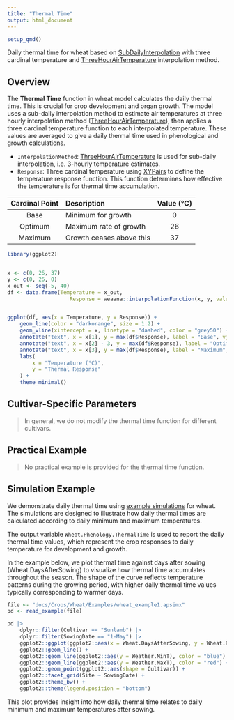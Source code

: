 ```yaml
---
title: "Thermal Time"
output: html_document
---
```



```r
setup_qmd()
```

Daily thermal time for wheat based on [SubDailyInterpolation](/docs/Models/Functions/SubDailyInterpolation.qmd) with three cardinal temperature and [ThreeHourAirTemperature](/docs/Models/Functions/ThreeHourAirTemperature.qmd) interpolation method.

## Overview

The **Thermal Time** function in wheat model calculates the daily thermal time. This is crucial for crop development and organ growth. The model uses a sub-daily interpolation method to estimate air temperatures at three hourly interpolation method ([ThreeHourAirTemperature](/docs/Models/Functions/ThreeHourAirTemperature.qmd)), then applies a three cardinal temperature function to each interpolated temperature. These values are averaged to give a daily  thermal time used in phenological and growth calculations.


* `InterpolationMethod`: [ThreeHourAirTemperature](/docs/Models/Functions/ThreeHourAirTemperature.qmd) is used for sub-daily interpolation, i.e. 3-hourly temperature estimates.
* `Response`: Three cardinal temperature using [XYPairs](/docs/Models/Functions/XYPairs.qmd) to define the temperature response function. This function determines how effective the temperature is for thermal time accumulation.

| Cardinal Point | Description                | Value (°C) |
|:--------------:|:--------------------------|:----------:|
| Base           | Minimum for growth         | 0          |
| Optimum        | Maximum rate of growth     | 26         |
| Maximum        | Growth ceases above this   | 37         |

```r
library(ggplot2)


x <- c(0, 26, 37)
y <- c(0, 26, 0)
x_out <- seq(-5, 40)
df <- data.frame(Temperature = x_out, 
                    Response = weaana::interpolationFunction(x, y, values = x_out))


ggplot(df, aes(x = Temperature, y = Response)) +
    geom_line(color = "darkorange", size = 1.2) +
    geom_vline(xintercept = x, linetype = "dashed", color = "grey50") +
    annotate("text", x = x[1], y = max(df$Response), label = "Base", vjust = -0.5, hjust = -0.1, size = 3) +
    annotate("text", x = x[2] - 3, y = max(df$Response), label = "Optimum", vjust = -0.5, hjust = 0.5, size = 3) +
    annotate("text", x = x[3], y = max(df$Response), label = "Maximum", vjust = -0.5, hjust = 1.1, size = 3) +
    labs(
        x = "Temperature (°C)",
        y = "Thermal Response"
    ) +
    theme_minimal()

```

## Cultivar-Specific Parameters

> In general, we do not modify the thermal time function for different cultivars. 

## Practical Example

> No practical example is provided for the thermal time function.


## Simulation Example

We demonstrate daily thermal time using [example simulations](docs/Crops/Wheat/Examples/wheat_example1.qmd) for wheat. The simulations are designed to illustrate how daily thermal times are calculated according to daily minimum and maximum temperatures.

The output variable `Wheat.Phenology.ThermalTime` is used to report the daily thermal time values, which represent the crop responses to daily temperature for development and growth. 

In the example below, we plot thermal time against days after sowing (Wheat.DaysAfterSowing) to visualize how thermal time accumulates throughout the season. The shape of the curve reflects temperature patterns during the growing period, with higher daily thermal time values typically corresponding to warmer days.

```r
file <- "docs/Crops/Wheat/Examples/wheat_example1.apsimx"
pd <- read_example(file)

pd |> 
    dplyr::filter(Cultivar == "Sunlamb") |> 
    dplyr::filter(SowingDate == "1-May") |> 
    ggplot2::ggplot(ggplot2::aes(x = Wheat.DaysAfterSowing, y = Wheat.Phenology.ThermalTime)) +
    ggplot2::geom_line() +
    ggplot2::geom_line(ggplot2::aes(y = Weather.MinT), color = "blue") +
    ggplot2::geom_line(ggplot2::aes(y = Weather.MaxT), color = "red") +
    ggplot2::geom_point(ggplot2::aes(shape = Cultivar)) +
    ggplot2::facet_grid(Site ~ SowingDate) +
    ggplot2::theme_bw() +
    ggplot2::theme(legend.position = "bottom") 
```

This plot provides insight into how daily thermal time relates to daily minimum and maximum temperatures after sowing.